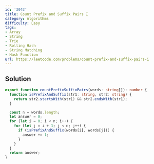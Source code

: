 ```yaml
---
id: '3042'
title: Count Prefix and Suffix Pairs I
category: Algorithms
difficulty: Easy
tags:
- Array
- String
- Trie
- Rolling Hash
- String Matching
- Hash Function
url: https://leetcode.com/problems/count-prefix-and-suffix-pairs-i
---
```


## Solution

```typescript filename="solution.ts" copy
export function countPrefixSuffixPairs(words: string[]): number {
  function isPrefixAndSuffix(str1: string, str2: string) {
    return str2.startsWith(str1) && str2.endsWith(str1);
  }

  const n = words.length;
  let answer = 0;
  for (let i = 0; i < n; i++) {
    for (let j = i + 1; j < n; j++) {
      if (isPrefixAndSuffix(words[i], words[j])) {
        answer += 1;
      }
    }
  }
  return answer;
}
```

